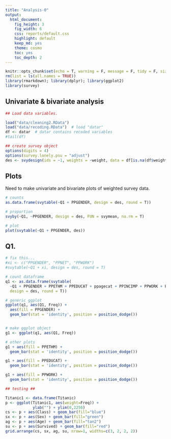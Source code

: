 ```yaml
---
title: "Analysis-0"
output: 
  html_document:
    fig_height: 3
    fig_width: 6
    css: reports/default.css
    highlight: default
    keep_md: yes
    theme: cosmo
    toc: yes
    toc_depth: 2
---
```


```r
knitr::opts_chunk$set(echo = T, warning = F, message = F, tidy = F, size = "small")
rm(list = ls(all.names = TRUE))
library(rmarkdown); library(dplyr); library(ggplot2)
library(survey)
```

## Univariate & bivariate analysis

```r
## Load data variables.

load("data/cleaning2.RData")
load("data/recoding.RData")  # load "datar"
df <- datar  # datar contains recoded variables
#tail(df)
```

```r
## create survey object
options(digits = 4)
options(survey.lonely.psu = "adjust")
des <- svydesign(ids = ~1, weights = ~weight, data = df[is.na(df$weight) == F, ])
```

## Plots
Need to make univariate and bivariate plots of weighted survey data.

```r
# counts
as.data.frame(svytable(~Q1 + PPGENDER, design = des, round = T))

# proportion
svyby(~Q1, ~PPGENDER, design = des, FUN = svymean, na.rm = T)

# plot
plot(svytable(~Q1 + PPGENDER, des))
```

## Q1.

```r
# fix this...
#xi <- c("PPGENDER", "PPNET", "PPWORK")
#svytable(~Q1 + xi, design = des, round = T)

# count dataframe
q1 <- as.data.frame(svytable(
  ~Q1 + PPGENDER + PPETHM + PPEDUCAT + ppagecat + PPINCIMP + PPWORK + PPNET,
  design = des, round = T))

# generic ggplot
ggplot(q1, aes(Q1, Freq)) +
  aes(fill = PPGENDER) + 
  geom_bar(stat = 'identity', position = position_dodge())


# make ggplot object
g1 <- ggplot(q1, aes(Q1, Freq))

# other plots
g1 + aes(fill = PPETHM) + 
  geom_bar(stat = 'identity', position = position_dodge())

g1 + aes(fill = PPEDUCAT) + 
  geom_bar(stat = 'identity', position = position_dodge())

g1 + aes(fill = PPWORK) + 
  geom_bar(stat = 'identity', position = position_dodge())

```



```r
## testing ##

Titanic1 <- data.frame(Titanic)
p <- ggplot(Titanic1, aes(weight=Freq)) +
            ylab("") + ylim(0,2250)
cs <- p + aes(Class) + geom_bar(fill="blue")
sx <- p + aes(Sex) + geom_bar(fill="green")
ag <- p + aes(Age) + geom_bar(fill="tan2")
su <- p + aes(Survived) + geom_bar(fill="red")
grid.arrange(cs, sx, ag, su, nrow=1, widths=c(3, 2, 2, 2))


```




